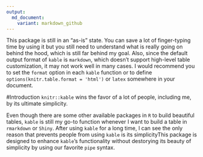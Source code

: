 ```yaml
---
output: 
  md_document:
    variant: markdown_github
---
```

<!-- README.md is generated from README.Rmd. Please edit that file -->

This package is still in an "as-is" state. You can save a lot of finger-typing time by using it but you still need to understand what is really going on behind the hood, which is still far behind my goal. Also, since the default output format of `kable` is `markdown`, which doesn't support high-level table customization, it may not work well in many cases. I would recommend you to set the `format` option in each `kable` function or to define `options(knitr.table.format = 'html')` or `latex` somewhere in your document.  

#Introduction
`knitr::kable` wins the favor of a lot of people, including me, by its ultimate simplicity. 


Even though there are some other available packages in `R` to build beautiful tables, `kable` is still my go-to function whenever I want to build a table in `rmarkdown` or `Shiny`. After using `kable` for a long time, I can see the only reason that prevents people from using `kable` is its simplicityThis package is designed to enhance `kable`'s functionality without destorying its beauty of simplicity by using our favorite `pipe` syntax. 
